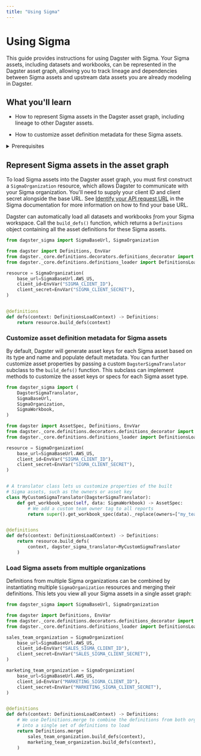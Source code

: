 ```yaml
---
title: "Using Sigma"
---
```


# Using Sigma

<ExperimentalCallout />

This guide provides instructions for using Dagster with Sigma. Your Sigma assets, including datasets and workbooks, can be represented in the Dagster asset graph, allowing you to track lineage and dependencies between Sigma assets and upstream data assets you are already modeling in Dagster.

## What you'll learn

- How to represent Sigma assets in the Dagster asset graph, including lineage to other Dagster assets.

- How to customize asset definition metadata for these Sigma assets.

<details>
  <summary>Prerequisites</summary>

- Familiarity with asset definitions and the Dagster asset graph

- Familiarity with Dagster resources

- Familiarity with Sigma concepts, like datasets and workbooks

- A Sigma organization

- A Sigma client ID and client secret. For more information, see [Generate API client credentials](https://help.sigmacomputing.com/reference/generate-client-credentials#generate-api-client-credentials) in the Sigma documentation.

</details>

## Represent Sigma assets in the asset graph

To load Sigma assets into the Dagster asset graph, you must first construct a `SigmaOrganization` resource, which allows Dagster to communicate with your Sigma organization. You'll need to supply your client ID and client secret alongside the base URL. See [Identify your API request URL](https://help.sigmacomputing.com/reference/get-started-sigma-api#identify-your-api-request-url) in the Sigma documentation for more information on how to find your base URL.

Dagster can automatically load all datasets and workbooks ƒrom your Sigma workspace. Call the `build_defs()` function, which returns a `Definitions` object containing all the asset definitions for these Sigma assets.

```python file=/integrations/sigma/representing-sigma-assets.py
from dagster_sigma import SigmaBaseUrl, SigmaOrganization

from dagster import Definitions, EnvVar
from dagster._core.definitions.decorators.definitions_decorator import definitions
from dagster._core.definitions.definitions_loader import DefinitionsLoadContext

resource = SigmaOrganization(
    base_url=SigmaBaseUrl.AWS_US,
    client_id=EnvVar("SIGMA_CLIENT_ID"),
    client_secret=EnvVar("SIGMA_CLIENT_SECRET"),
)


@definitions
def defs(context: DefinitionsLoadContext) -> Definitions:
    return resource.build_defs(context)
```

### Customize asset definition metadata for Sigma assets

By default, Dagster will generate asset keys for each Sigma asset based on its type and name and populate default metadata. You can further customize asset properties by passing a custom `DagsterSigmaTranslator` subclass to the `build_defs()` function. This subclass can implement methods to customize the asset keys or specs for each Sigma asset type.

```python file=/integrations/sigma/customize-sigma-asset-defs.py
from dagster_sigma import (
    DagsterSigmaTranslator,
    SigmaBaseUrl,
    SigmaOrganization,
    SigmaWorkbook,
)

from dagster import AssetSpec, Definitions, EnvVar
from dagster._core.definitions.decorators.definitions_decorator import definitions
from dagster._core.definitions.definitions_loader import DefinitionsLoadContext

resource = SigmaOrganization(
    base_url=SigmaBaseUrl.AWS_US,
    client_id=EnvVar("SIGMA_CLIENT_ID"),
    client_secret=EnvVar("SIGMA_CLIENT_SECRET"),
)


# A translator class lets us customize properties of the built
# Sigma assets, such as the owners or asset key
class MyCustomSigmaTranslator(DagsterSigmaTranslator):
    def get_workbook_spec(self, data: SigmaWorkbook) -> AssetSpec:
        # We add a custom team owner tag to all reports
        return super().get_workbook_spec(data)._replace(owners=["my_team"])


@definitions
def defs(context: DefinitionsLoadContext) -> Definitions:
    return resource.build_defs(
        context, dagster_sigma_translator=MyCustomSigmaTranslator
    )
```

### Load Sigma assets from multiple organizations

Definitions from multiple Sigma organizations can be combined by instantiating multiple `SigmaOrganization` resources and merging their definitions. This lets you view all your Sigma assets in a single asset graph:

```python file=/integrations/sigma/multiple-sigma-organizations.py
from dagster_sigma import SigmaBaseUrl, SigmaOrganization

from dagster import Definitions, EnvVar
from dagster._core.definitions.decorators.definitions_decorator import definitions
from dagster._core.definitions.definitions_loader import DefinitionsLoadContext

sales_team_organization = SigmaOrganization(
    base_url=SigmaBaseUrl.AWS_US,
    client_id=EnvVar("SALES_SIGMA_CLIENT_ID"),
    client_secret=EnvVar("SALES_SIGMA_CLIENT_SECRET"),
)

marketing_team_organization = SigmaOrganization(
    base_url=SigmaBaseUrl.AWS_US,
    client_id=EnvVar("MARKETING_SIGMA_CLIENT_ID"),
    client_secret=EnvVar("MARKETING_SIGMA_CLIENT_SECRET"),
)


@definitions
def defs(context: DefinitionsLoadContext) -> Definitions:
    # We use Definitions.merge to combine the definitions from both organizations
    # into a single set of definitions to load
    return Definitions.merge(
        sales_team_organization.build_defs(context),
        marketing_team_organization.build_defs(context),
    )
```
